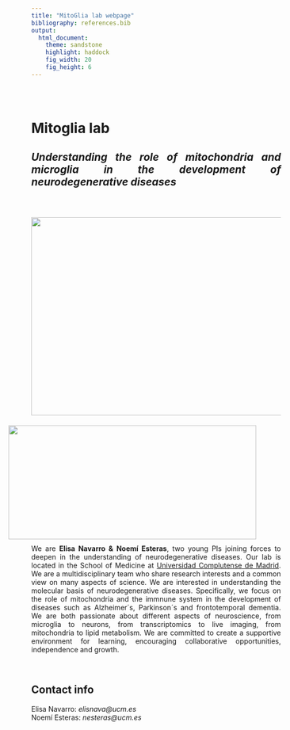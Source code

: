 ```yaml
---
title: "MitoGlia lab webpage"
bibliography: references.bib
output: 
  html_document:
    theme: sandstone
    highlight: haddock
    fig_width: 20
    fig_height: 6
---
```


```{=html}
<style type="text/css">
.title {
  display: none;
}

main-container {
  max-width: 1800px;
  margin-left: auto;
  margin-right: auto;
}

body {
text-align: justify
}

</style>
```
<div class="row" style="padding-top: 30px;">

# **Mitoglia lab**

## *Understanding the role of **mitochondria** and **microglia** in the development of neurodegenerative diseases*

</br>

<img style="float: left; vertical-align:left;margin:10px 0px" height=400 width=977 src="images/elinoe1.jpg"> </a>

</br>

<a href = "https://www.ucm.es/"> <img style="float: right; vertical-align:middle;margin:10px 50px" height=230 width=500 src="images/word-cloud.png"> </a>

</br>

We are **Elisa Navarro & Noemí Esteras**, two young PIs joining forces to deepen in the understanding of neurodegenerative diseases. Our lab is located in the School of Medicine at [Universidad Complutense de Madrid](https://www.ucm.es/). We are a multidisciplinary team who share research interests and a common view on many aspects of science. We are interested in understanding the molecular basis of neurodegenerative diseases. Specifically, we focus on the role of mitochondria and the immnune system in the development of diseases such as Alzheimer´s, Parkinson´s and frontotemporal dementia. We are both passionate about different aspects of neuroscience, from microglia to neurons, from transcriptomics to live imaging, from mitochondria to lipid metabolism. We are committed to create a supportive environment for learning, encouraging collaborative opportunities, independence and growth.

</br>

## Contact info

Elisa Navarro: *elisnava@ucm.es*
</br>
Noemí Esteras: *nesteras@ucm.es*



